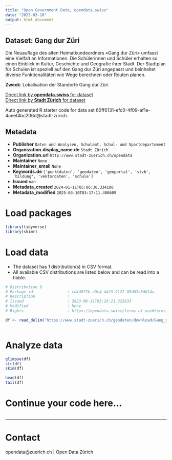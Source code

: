 ```yaml
---
title: "Open Government Data, opendata.swiss"
date: "2025-03-10"
output: html_document
---
```


## Dataset: Gang dur Züri

Die Neuauflage des alten Heimatkundeordners «Gang dur Züri» umfasst eine Vielfalt an Informationen. Die Schülerinnen und Schüler erhalten so einen Einblick in Kultur, Geschichte und Geografie ihrer Stadt. Der Stadtplan für Schulen ist speziell auf den Gang dur Züri angepasst und beinhaltet diverse Funktionalitäten wie Wege berechnen oder Routen planen. 

**Zweck**: Lokalisation der Standorte  Gang dur Züri

[Direct link by **opendata.swiss** for dataset](https://opendata.swiss/de/dataset/gang-dur-zuri)<br>
[Direct link by **Stadt Zürich** for dataset](https://data.stadt-zuerich.ch/dataset/geo_gang_dur_zueri)

Auto generated R starter code for data set 60ff6131-efc0-4f09-af1e-4aeef4bc206d@stadt-zurich.

## Metadata

- **Publisher** `Daten und Analysen, Schulamt, Schul- und Sportdepartement`
- **Organization.display_name.de** `Stadt Zürich`
- **Organization.url** `http://www.stadt-zuerich.ch/opendata`
- **Maintainer** `None`
- **Maintainer_email** `None`
- **Keywords.de** `['punktdaten', 'geodaten', 'geoportal', 'stzh', 'bildung', 'vektordaten', 'schule']`
- **Issued** `nan`
- **Metadata_created** `2024-01-11T05:06:30.334100`
- **Metadata_modified** `2025-03-10T03:17:11.400609`


# Load packages

```r

library(tidyverse)
library(skimr)

```

# Load data

-   The dataset has 1 distribution(s) in CSV format.
-   All available CSV distributions are listed below and can be read into a tibble.

```r

# Distribution 0
# Package_id               : cd4d672b-a9c4-44f9-9122-05d67a3db14a
# Description              : 
# Issued                   : 2023-06-11T03:26:21.322633
# Modified                 : None
# Rights                   : https://opendata.swiss/terms-of-use#terms_open

df <- read_delim('https://www.stadt-zuerich.ch/geodaten/download/Gang_dur_Zueri?format=10008')



```

# Analyze data

```r

glimpse(df)
str(df)
skim(df)

head(df)
tail(df)

```

# Continue your code here...

```r

```

------------------------------------------------------------------------

# Contact

opendata@zuerich.ch | Open Data Zürich
